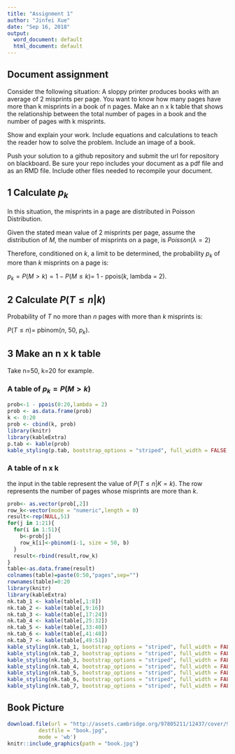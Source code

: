 ```yaml
---
title: "Assignment 1"
author: "Jinfei Xue"
date: "Sep 16, 2018"
output: 
  word_document: default
  html_document: default
---
```


## Document assignment

Consider the following situation:
A sloppy printer produces books with an average of 2 misprints per page. You want to know how many pages have more than k misprints in a book of n pages. Make an n x k table that shows the relationship between the total number of pages in a book and the number of pages with k misprints.

Show and explain your work. Include equations and calculations to teach the reader how to solve the problem. Include an image of a book.

Push your solution to a github repository and submit the url for repository on blackboard. Be sure your repo includes your document as a pdf file and as an RMD file. Include other files needed to recompile your document.

## 1 Calculate $p_k$

In this situation, the misprints in a page are distributed in Poisson Distribution. 

Given the stated mean value of 2 misprints per page, assume the distribution of $M$, the number of misprints on a page, is $Poisson(\lambda = 2)$

Therefore, conditioned on $k$, a limit to be determined, the probability $p_k$ of more than $k$ misprints on a page is:  

$p_k = P(M > k) = 1 - P(M \leq k) =$ 1 - ppois($k$, lambda = 2). 

## 2 Calculate $P(T \leq n | k)$

Probability of $T$ no more than $n$ pages with more than $k$ misprints is:  

$P(T \leq n) =$ pbinom($n$, 50, $p_k$).  

## 3 Make an n x k table

Take n=50, k=20 for example.

### A table of $p_k = P(M > k)$

```r
prob<-1 - ppois(0:20,lambda = 2)
prob <- as.data.frame(prob)
k <- 0:20
prob <- cbind(k, prob)
library(knitr)
library(kableExtra)
p.tab <- kable(prob)
kable_styling(p.tab, bootstrap_options = "striped", full_width = FALSE, position = "center")
```

### A table of n x k

the input in the table represent the value of $P(T \leq n | K=k)$. The row represents the number of pages whose misprints are more than $k$.

```r
prob<- as.vector(prob[,2])
row_k<-vector(mode = "numeric",length = 0)
result<-rep(NULL,51)
for(j in 1:21){
  for(i in 1:51){
    b<-prob[j]
    row_k[i]<-pbinom(i-1, size = 50, b)
  }
  result<-rbind(result,row_k)
}
table<-as.data.frame(result)
colnames(table)=paste(0:50,"pages",sep="")
rownames(table)=0:20
library(knitr)
library(kableExtra)
nk.tab_1 <- kable(table[,1:8])
nk.tab_2 <- kable(table[,9:16])
nk.tab_3 <- kable(table[,17:24])
nk.tab_4 <- kable(table[,25:32])
nk.tab_5 <- kable(table[,33:40])
nk.tab_6 <- kable(table[,41:48])
nk.tab_7 <- kable(table[,49:51])
kable_styling(nk.tab_1, bootstrap_options = "striped", full_width = FALSE, position = "left")
kable_styling(nk.tab_2, bootstrap_options = "striped", full_width = FALSE, position = "left")
kable_styling(nk.tab_3, bootstrap_options = "striped", full_width = FALSE, position = "left")
kable_styling(nk.tab_4, bootstrap_options = "striped", full_width = FALSE, position = "left")
kable_styling(nk.tab_5, bootstrap_options = "striped", full_width = FALSE, position = "left")
kable_styling(nk.tab_6, bootstrap_options = "striped", full_width = FALSE, position = "left")
kable_styling(nk.tab_7, bootstrap_options = "striped", full_width = FALSE, position = "center")
```


## Book Picture

```r
download.file(url = "http://assets.cambridge.org/97805211/12437/cover/9780521112437.jpg",
          destfile = "book.jpg",
          mode = 'wb')
knitr::include_graphics(path = "book.jpg")
```

